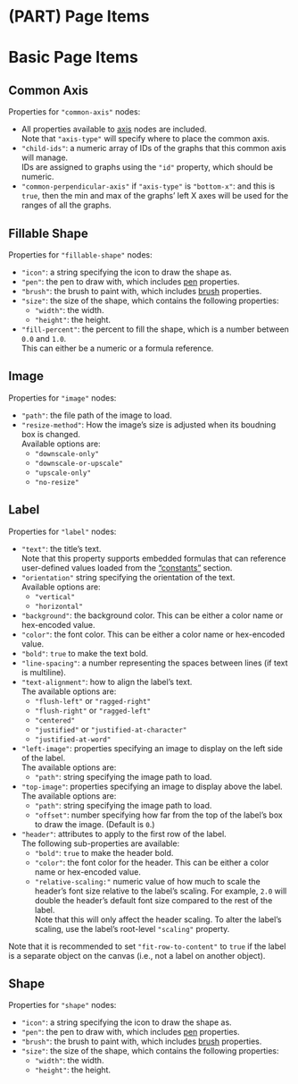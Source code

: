 # (PART) Page Items{-}

# Basic Page Items

## Common Axis {#common-axis-properties}

Properties for `"common-axis"` nodes:

- All properties available to [axis](#axis-properties) nodes are included.<br />
  Note that `"axis-type"` will specify where to place the common axis.
- `"child-ids"`: a numeric array of IDs of the graphs that this common axis will manage.<br />
     IDs are assigned to graphs using the `"id"` property, which should be numeric.
- `"common-perpendicular-axis"` if `"axis-type"` is `"bottom-x"`: and this is `true`,
     then the min and max of the graphs' left X axes will be used for the ranges of all the graphs.

## Fillable Shape {#fillable-shape-properties}

Properties for `"fillable-shape"` nodes:

- `"icon"`: a string specifying the icon to draw the shape as.
- `"pen"`: the pen to draw with, which includes [pen](#pen-properties) properties.
- `"brush"`: the brush to paint with, which includes [brush](#brush-properties) properties.
- `"size"`: the size of the shape, which contains the following properties:
  - `"width"`: the width.
  - `"height"`: the height.
- `"fill-percent"`: the percent to fill the shape, which is a number between `0.0` and `1.0`.<br />
  This can either be a numeric or a formula reference.

## Image {#image-properties}

Properties for `"image"` nodes:

- `"path"`: the file path of the image to load.
- `"resize-method"`: How the image's size is adjusted when its boudning box is changed.<br />
  Available options are:
  - `"downscale-only"`
  - `"downscale-or-upscale"`
  - `"upscale-only"`
  - `"no-resize"`

## Label {#label-properties}

Properties for `"label"` nodes:

- `"text"`: the title's text.<br />
  Note that this property supports embedded formulas that can reference user-defined values loaded from the
  ["constants"](#constants-properties) section.
- `"orientation"` string specifying the orientation of the text.<br />
  Available options are:
  - `"vertical"`
  - `"horizontal"`
- `"background"`: the background color. This can be either a color name or hex-encoded value.
- `"color"`: the font color. This can be either a color name or hex-encoded value.
- `"bold"`: `true` to make the text bold.
- `"line-spacing"`: a number representing the spaces between lines (if text is multiline).
- `"text-alignment"`: how to align the label's text.<br />
  The available options are:
  - `"flush-left"` or `"ragged-right"`
  - `"flush-right"` or `"ragged-left"`
  - `"centered"`
  - `"justified"` or `"justified-at-character"`
  - `"justified-at-word"`
- `"left-image"`: properties specifying an image to display on the left side of the label.<br />
  The available options are:
  - `"path"`: string specifying the image path to load.
- `"top-image"`: properties specifying an image to display above the label.
  The available options are:
  - `"path"`: string specifying the image path to load.
  - `"offset"`: number specifying how far from the top of the label's box to draw the image. (Default is `0`.)
- `"header"`: attributes to apply to the first row of the label.<br />
     The following sub-properties are available:
  - `"bold"`: `true` to make the header bold.
  - `"color"`: the font color for the header. This can be either a color name or hex-encoded value.
  - `"relative-scaling:"` numeric value of how much to scale the header's font size relative to the label's scaling.
       For example, `2.0` will double the header's default font size compared to the rest of the label.<br />
       Note that this will only affect the header scaling. To alter the label's scaling, use the label's root-level
       `"scaling"` property.

Note that it is recommended to set `"fit-row-to-content"` to `true` if the label is a separate
object on the canvas (i.e., not a label on another object).

## Shape {#shape-properties}

Properties for `"shape"` nodes:

- `"icon"`: a string specifying the icon to draw the shape as.
- `"pen"`: the pen to draw with, which includes [pen](#pen-properties) properties.
- `"brush"`: the brush to paint with, which includes [brush](#brush-properties) properties.
- `"size"`: the size of the shape, which contains the following properties:
  - `"width"`: the width.
  - `"height"`: the height.